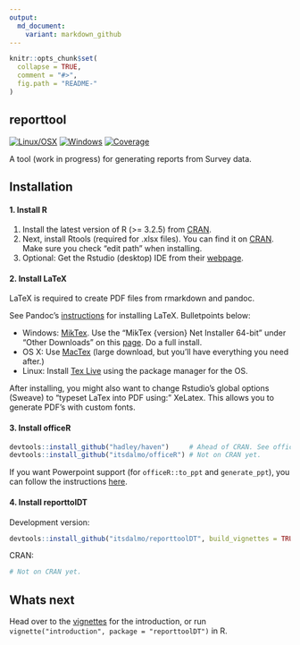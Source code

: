 ```yaml
---
output:
  md_document:
    variant: markdown_github
---
```


<!-- README.md is generated from README.Rmd. Please edit that file -->

```r
knitr::opts_chunk$set(
  collapse = TRUE,
  comment = "#>",
  fig.path = "README-"
)
```

## reporttool

[![Linux/OSX](https://travis-ci.org/itsdalmo/reporttoolDT.svg?branch=master)](https://travis-ci.org/itsdalmo/reporttoolDT)
[![Windows](https://ci.appveyor.com/api/projects/status/github/itsdalmo/reporttoolDT?branch=master&svg=true)](https://ci.appveyor.com/project/itsdalmo/reporttoolDT)
[![Coverage](http://codecov.io/github/itsdalmo/reporttoolDT/coverage.svg?branch=master)](http://codecov.io/github/itsdalmo/reporttoolDT?branch=master)

A tool (work in progress) for generating reports from Survey data. 

## Installation

#### 1. Install R

1. Install the latest version of R (>= 3.2.5) from [CRAN](https://cran.r-project.org/).
2. Next, install Rtools (required for .xlsx files). You can find it on [CRAN](https://cran.r-project.org/bin/windows/Rtools/). Make sure you check "edit path" when installing.
3. Optional: Get the Rstudio (desktop) IDE from their [webpage](https://www.rstudio.com/products/rstudio/download/).

#### 2. Install LaTeX

LaTeX is required to create PDF files from rmarkdown and pandoc. 

See Pandoc's [instructions](http://pandoc.org/installing.html) for installing LaTeX. Bulletpoints below:

- Windows: [MikTex](http://miktex.org/). Use the "MikTex {version} Net Installer 64-bit" under "Other Downloads" on this [page](http://miktex.org/download). Do a full install. 
- OS X: Use [MacTex](https://tug.org/mactex/) (large download, but you'll have everything you need after.)
- Linux: Install [Tex Live](http://www.tug.org/texlive/) using the package manager for the OS.

After installing, you might also want to change Rstudio's global options (Sweave) to "typeset LaTex into PDF using:" XeLatex. This allows you to generate PDF's with custom fonts.

#### 3. Install officeR

```R
devtools::install_github("hadley/haven")     # Ahead of CRAN. See officeR documentation.
devtools::install_github("itsdalmo/officeR") # Not on CRAN yet.
```

If you want Powerpoint support (for `officeR::to_ppt` and `generate_ppt`), you can follow the instructions [here](https://github.com/itsdalmo/officeR).

#### 4. Install reporttolDT

Development version:
```R
devtools::install_github("itsdalmo/reporttoolDT", build_vignettes = TRUE)
```

CRAN:
```R
# Not on CRAN yet.
```

## Whats next

Head over to the [vignettes](https://github.com/itsdalmo/reporttoolDT/tree/master/vignettes) for the introduction, or run `vignette("introduction", package = "reporttoolDT")` in R.
